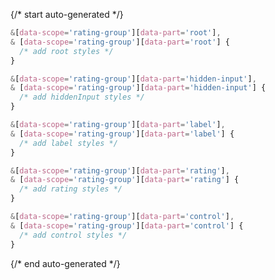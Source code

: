 {/* start auto-generated */}

```scss
&[data-scope='rating-group'][data-part='root'],
& [data-scope='rating-group'][data-part='root'] {
  /* add root styles */
}

&[data-scope='rating-group'][data-part='hidden-input'],
& [data-scope='rating-group'][data-part='hidden-input'] {
  /* add hiddenInput styles */
}

&[data-scope='rating-group'][data-part='label'],
& [data-scope='rating-group'][data-part='label'] {
  /* add label styles */
}

&[data-scope='rating-group'][data-part='rating'],
& [data-scope='rating-group'][data-part='rating'] {
  /* add rating styles */
}

&[data-scope='rating-group'][data-part='control'],
& [data-scope='rating-group'][data-part='control'] {
  /* add control styles */
}
```

{/* end auto-generated */}
